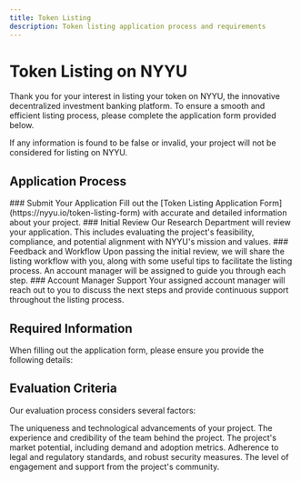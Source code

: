 ```yaml
---
title: Token Listing
description: Token listing application process and requirements
---
```



# Token Listing on NYYU

Thank you for your interest in listing your token on NYYU, the innovative decentralized investment banking platform. To ensure a smooth and efficient listing process, please complete the application form provided below.

<Callout type="warn">
If any information is found to be false or invalid, your project will not be considered for listing on NYYU.
</Callout>

## Application Process

<Steps>
<Step>
### Submit Your Application
Fill out the [Token Listing Application Form](https://nyyu.io/token-listing-form) with accurate and detailed information about your project.
</Step>

<Step>
### Initial Review
Our Research Department will review your application. This includes evaluating the project's feasibility, compliance, and potential alignment with NYYU's mission and values.
</Step>

<Step>
### Feedback and Workflow
Upon passing the initial review, we will share the listing workflow with you, along with some useful tips to facilitate the listing process. An account manager will be assigned to guide you through each step.
</Step>

<Step>
### Account Manager Support
Your assigned account manager will reach out to you to discuss the next steps and provide continuous support throughout the listing process.
</Step>
</Steps>

## Required Information

<Callout type="info">
When filling out the application form, please ensure you provide the following details:
</Callout>

<Cards>
<Card title="Project Name" description="The name of your project" />
<Card title="Token Symbol" description="The symbol of your token" />
<Card title="Project Website" description="The official website of your project" />
<Card title="Whitepaper" description="A detailed whitepaper describing your project" />
<Card title="Team Information" description="Background information about the core team members, including their LinkedIn profiles" />
<Card title="Project Description" description="A brief description of your project, highlighting its unique features and goals" />
<Card title="Technical Documentation" description="Detailed technical documents, including smart contract addresses and code repositories" />
<Card title="Tokenomics" description="Information about the token supply, distribution, and use cases" />
<Card title="Market Information" description="Details about current and planned exchanges, trading pairs, and liquidity" />
<Card title="Community & Social Media" description="Links to your project's social media channels, forums, and community engagement platforms" />
</Cards>

## Evaluation Criteria

Our evaluation process considers several factors:

<Accordions>
<Accordion title="Innovation and Technology">
The uniqueness and technological advancements of your project.
</Accordion>

<Accordion title="Team and Background">
The experience and credibility of the team behind the project.
</Accordion>

<Accordion title="Market Potential">
The project's market potential, including demand and adoption metrics.
</Accordion>

<Accordion title="Compliance and Security">
Adherence to legal and regulatory standards, and robust security measures.
</Accordion>

<Accordion title="Community Engagement">
The level of engagement and support from the project's community.
</Accordion>
</Accordions>